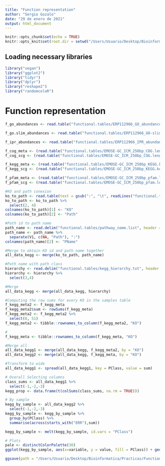 ---
title: "Function representation"
author: "Sergio Gozalo"
date: "29 de enero de 2021"
output: html_document
---

```{r setup, include=FALSE}
knitr::opts_chunk$set(echo = TRUE)
knitr::opts_knit$set(root.dir = setwd("/Users/Usuario/Desktop/Bioinformatica/Practicas/Functional_tables/functional.tables/"))
```

## Loading necessary libraries

```{r}
library("vegan")
library("ggplot2")
library("tidyr")
library("dplyr")
library("reshape2")
library("randomcoloR")
```
# Function representation

```{r}
f_go_abundances <- read.table("functional.tables/ERP112966_GO_abundances_v4.1.tsv", header = TRUE, row.names = 1, sep ="\t")

f_go.slim_abundances <- read.table("functional.tables/ERP112966_GO-slim_abundances_v4.1.tsv", header = TRUE, row.names = 1, sep ="\t")

f_ipr_abundances <- read.table("functional.tables/ERP112966_IPR_abundances_v4.1.tsv", header = TRUE, row.names = 1, sep ="\t")

f_cog_meta <- (read.table("functional.tables/EMOSE-GC_ICM_250bp_COG.lengthNorm.metaGsizeNorm.counts.tbl", header = TRUE, sep = "\t", row.names = 1))
f_cog_scg <- (read.table("functional.tables/EMOSE-GC_ICM_250bp_COG.lengthNorm.SCGnorm.counts.tbl", header = TRUE, sep = "\t", row.names = 1))

f_kegg_meta <- (read.table("functional.tables/EMOSE-GC_ICM_250bp_KEGG.ko.lengthNorm.metaGsizeNorm.counts.tbl", header = TRUE, sep = "\t", row.names = 1))
f_kegg_scg <- (read.table("functional.tables/EMOSE-GC_ICM_250bp_KEGG.ko.lengthNorm.SCGnorm.counts.tbl", header = TRUE, sep = "\t", row.names = 1))

f_pfam_meta <- (read.table("functional.tables/EMOSE-GC_ICM_250bp_pfam.lengthNorm.metaGsizeNorm.counts.tbl", header = TRUE, sep = "\t", row.names = 1))
f_pfam_scg <- (read.table("functional.tables/EMOSE-GC_ICM_250bp_pfam.lengthNorm.SCGnorm.counts.tbl", header = TRUE, sep = "\t", row.names = 1))
```

```{r}
#KO and path conexion
ko_to_path <- read.table(text = gsub(":", "\t", readLines("functional.tables/ko_pathway.list")))
ko_to_path <- ko_to_path %>%
  select(2, 4)
colnames(ko_to_path)[1] <- "KO"
colnames(ko_to_path)[2] <- "Path"

#Path id to path name
path_name <- read.delim("functional.tables/pathway_name.list", header = FALSE)
path_name <- path_name %>%
  separate(V1, c(NA, "Path"), ":")
colnames(path_name)[2] <- "PName"

#Merge to obtain KO id and path name together
all_data_kegg <- merge(ko_to_path, path_name)

#Path name with path class
hierarchy <- read.delim("functional.tables/kegg_hierarchy.txt", header = TRUE)
hierarchy <- hierarchy %>%
  select(3,4)

#Merge
all_data_kegg <- merge(all_data_kegg, hierarchy)

#Computing the row sums for every KO in the samples table
f_kegg_meta2 <- f_kegg_meta
f_kegg_meta2$sum <- rowSums(f_kegg_meta)
f_kegg_meta2 <- f_kegg_meta2 %>%
  select(0, 51)
f_kegg_meta2 <- tibble::rownames_to_column(f_kegg_meta2, "KO")

#
f_kegg_meta <- tibble::rownames_to_column(f_kegg_meta, "KO")

#Merge all
all_data_kegg1 <- merge(all_data_kegg, f_kegg_meta2, by = "KO")
all_data_kegg2 <- merge(all_data_kegg, f_kegg_meta, by = "KO")

#Transform to wide
all_data_kegg1 <- spread(all_data_kegg1, key = PClass, value = sum)

# Overall Selecting columns
class_sums <- all_data_kegg1 %>%
  select(-1,-2,-3)
kegg_prop <- data.frame(t(colSums(class_sums, na.rm = TRUE)))

# By sample
kegg_by_sample <- all_data_kegg2 %>%
  select(-1,-2,-3)
kegg_by_sample <- kegg_by_sample %>%
  group_by(PClass) %>%
  summarise(across(starts_with("ERR"),sum))
```

```{r}
kegg_by_sample <- melt(kegg_by_sample, id.vars = "PClass")

# Plots
pale <- distinctColorPalette(30)
ggplot(kegg_by_sample, aes(x=variable, y = value, fill = PClass)) + geom_bar(position = "fill", stat = "identity") + theme(text = element_text(size = 7), axis.text.x = element_text(size = 5, angle = 90, vjust = 0.5, hjust=1), legend.key.size = unit(0.3, "cm")) + labs(x = NULL, y = NULL, fill = "KEGG class") + guides(fill=guide_legend(ncol=1)) + scale_fill_manual(values = pale)

ggsave(path = "/Users/Usuario/Desktop/Bioinformatica/Practicas/Functional_tables/functional.tables/", filename = "KEGG_figure.png", device = "tiff", dpi = 700)
```












